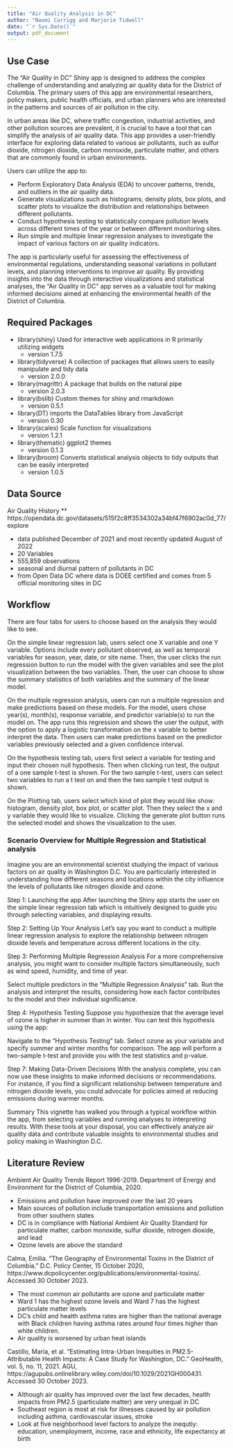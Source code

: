 ```yaml
---
title: "Air Quality Analysis in DC"
author: "Naomi Carrigg and Marjorie Tidwell"
date: "`r Sys.Date()`"
output: pdf_document
---
```

## Use Case

The "Air Quality in DC" Shiny app is designed to address the complex challenge of understanding and analyzing air quality data for the District of Columbia. The primary users of this app are environmental researchers, policy makers, public health officials, and urban planners who are interested in the patterns and sources of air pollution in the city.

In urban areas like DC, where traffic congestion, industrial activities, and other pollution sources are prevalent, it is crucial to have a tool that can simplify the analysis of air quality data. This app provides a user-friendly interface for exploring data related to various air pollutants, such as sulfur dioxide, nitrogen dioxide, carbon monoxide, particulate matter, and others that are commonly found in urban environments.

Users can utilize the app to:

- Perform Exploratory Data Analysis (EDA) to uncover patterns, trends, and outliers in the air quality data.
- Generate visualizations such as histograms, density plots, box plots, and scatter plots to visualize the distribution and relationships between different pollutants.
- Conduct hypothesis testing to statistically compare pollution levels across different times of the year or between different monitoring sites.
- Run simple and multiple linear regression analyses to investigate the impact of various factors on air quality indicators.

The app is particularly useful for assessing the effectiveness of environmental regulations, understanding seasonal variations in pollutant levels, and planning interventions to improve air quality. By providing insights into the data through interactive visualizations and statistical analyses, the "Air Quality in DC" app serves as a valuable tool for making informed decisions aimed at enhancing the environmental health of the District of Columbia.

## Required Packages

* library(shiny) Used for interactive web applications in R primarily utilizing widgets
  + version 1.7.5
* library(tidyverse) A collection of packages that allows users to easily manipulate and tidy data
  + version 2.0.0
* library(magrittr) A package that builds on the natural pipe
  + version 2.0.3
* library(bslib) Custom themes for shiny and rmarkdown
  + version 0.5.1
* library(DT) imports the DataTables library from JavaScript
  + version 0.30
* library(scales) Scale function for visualizations
  + version 1.2.1
* library(thematic) ggplot2 themes
  + version 0.1.3
* library(broom) Converts statistical analysis objects to tidy outputs that can be easily interpreted
  + version 1.0.5

## Data Source

Air Quality History      ** https://opendata.dc.gov/datasets/515f2c8ff3534302a34bf47f6902ac0d_77/explore

  * data published December of 2021 and most recently updated August of 2022
  * 20 Variables
  * 555,859 observations
  * seasonal and diurnal pattern of pollutants in DC
  * from Open Data DC where data is DOEE certified and comes from 5 official monitoring sites in DC

## Workflow

There are four tabs for users to choose based on the analysis they would like to see. 

On the simple linear regression lab, users select one X variable and one Y variable. Options include every pollutant observed, as well as temporal variables for season, year, date, or site name. Then, the user clicks the run regression button to run the model with the given variables and see the plot visualization between the two variables. Then, the user can choose to show the summary statistics of both variables and the summary of the linear model. 

On the multiple regression analysis, users can run a multiple regression and make predictions based on these models. For the model, users chose year(s), month(s), response variable, and predictor variable(s) to run the model on. The app runs this regression and shows the user the output, with the option to apply a logistic transformation on the x variable to better interpret the data. Then users can make predictions based on the predictor variables previously selected and a given confidence interval.

On the hypothesis testing tab, users first select a variable for testing and input their chosen null hypothesis. Then when clicking run test, the output of a one sample t-test is shown. For the two sample t-test, users can select two variables to run a t test on and then the two sample t test output is shown.

On the Plotting tab, users select which kind of plot they would like show: histogram, density plot, box plot, or scatter plot. Then they select the x and y variable they would like to visualize. Clicking the generate plot button runs the selected model and shows the visualization to the user.

### Scenario Overview for Multiple Regression and Statistical analysis
Imagine you are an environmental scientist studying the impact of various factors on air quality in Washington D.C. You are particularly interested in understanding how different seasons and locations within the city influence the levels of pollutants like nitrogen dioxide and ozone.

Step 1: Launching the app
After launching the Shiny app starts the user on the simple linear regression tab which is intuitively designed to guide you through selecting variables, and displaying results.

Step 2: Setting Up Your Analysis
Let's say you want to conduct a multiple linear regression analysis to explore the relationship between nitrogen dioxide levels and temperature across different locations in the city.

Step 3: Performing Multiple Regression Analysis
For a more comprehensive analysis, you might want to consider multiple factors simultaneously, such as wind speed, humidity, and time of year.

Select multiple predictors in the "Multiple Regression Analysis" tab.
Run the analysis and interpret the results, considering how each factor contributes to the model and their individual significance.

Step 4: Hypothesis Testing
Suppose you hypothesize that the average level of ozone is higher in summer than in winter. You can test this hypothesis using the app:

Navigate to the "Hypothesis Testing" tab.
Select ozone as your variable and specify summer and winter months for comparison.
The app will perform a two-sample t-test and provide you with the test statistics and p-value.

Step 7: Making Data-Driven Decisions
With the analysis complete, you can now use these insights to make informed decisions or recommendations. For instance, if you find a significant relationship between temperature and nitrogen dioxide levels, you could advocate for policies aimed at reducing emissions during warmer months.

Summary
This vignette has walked you through a typical workflow within the app, from selecting variables and running analyses to interpreting results. With these tools at your disposal, you can effectively analyze air quality data and contribute valuable insights to environmental studies and policy making in Washington D.C.

## Literature Review
Ambient Air Quality Trends Report 1996-2019. Department of Energy and Environment for the District of Columbia, 2020.

- Emissions and pollution have improved over the last 20 years
- Main sources of pollution include transportation emissions and pollution from other southern states
- DC is in compliance with National Ambient Air Quality Standard for particulate matter, carbon monoxide, sulfur dioxide, nitrogen dioxide, and lead
- Ozone levels are above the standard

Calma, Emilia. “The Geography of Environmental Toxins in the District of Columbia.” D.C. Policy Center, 15 October 2020, https://www.dcpolicycenter.org/publications/environmental-toxins/. Accessed 30 October 2023.

- The most common air pollutants are ozone and particulate matter
- Ward 1 has the highest ozone levels and Ward 7 has the highest particulate matter levels
- DC's child and health asthma rates are higher than the national average with Black children having asthma rates around four times higher than white children.
- Air quality is worsened by urban heat islands

Castillo, Maria, et al. “Estimating Intra-Urban Inequities in PM2.5-Attributable Health Impacts: A Case Study for Washington, DC.” GeoHealth, vol. 5, no. 11, 2021. AGU, https://agupubs.onlinelibrary.wiley.com/doi/10.1029/2021GH000431. Accessed 30 October 2023.

- Although air quality has improved over the last few decades, health impacts from PM2.5 (particulate matter) are very unequal in DC
- Southeast region is most at risk for illnesses caused by air pollution including asthma, cardiovascular issues, stroke
- Look at five neighborhood level factors to analyze the inequtiy: education, unemployment, income, race and ethnicity, life expectancy at birth

